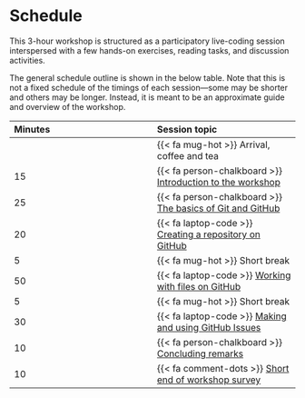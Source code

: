 # Schedule {#sec-schedule}

This 3-hour workshop is structured as a participatory live-coding session
interspersed with a few hands-on exercises, reading tasks, and discussion
activities.

The general schedule outline is shown in the below table. Note that this is
not a fixed schedule of the timings of each session---some may be shorter and
others may be longer. Instead, it is meant to be an approximate guide and
overview of the workshop.

| Minutes | Session topic |
|:-----------------------------------|:-----------------------------------|
|  | {{< fa mug-hot >}} Arrival, coffee and tea |
| 15 | {{< fa person-chalkboard >}} [Introduction to the workshop](/sessions/introduction.qmd) |
| 25 | {{< fa person-chalkboard >}} [The basics of Git and GitHub](/sessions/basics.qmd) |
| 20 | {{< fa laptop-code >}} [Creating a repository on GitHub](/sessions/create-repo.qmd) |
| 5 | {{< fa mug-hot >}} Short break |
| 50 | {{< fa laptop-code >}} [Working with files on GitHub](/sessions/working-with-files.qmd) |
| 5 | {{< fa mug-hot >}} Short break |
| 30 | {{< fa laptop-code >}} [Making and using GitHub Issues](/sessions/using-issues.qmd) |
| 10 | {{< fa person-chalkboard >}} [Concluding remarks](/sessions/conclusion.qmd) |
| 10 | {{< fa comment-dots >}} [Short end of workshop survey]({{< meta surveys.feedback >}}) |
